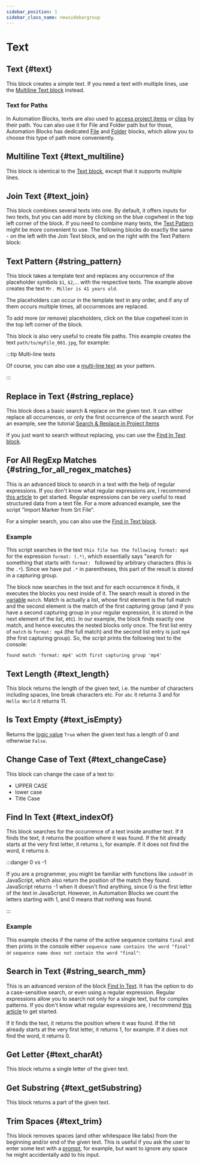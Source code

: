 ```yaml
---
sidebar_position: 1
sidebar_class_name: newsidebargroup
---
```



# Text

## Text {#text}

<RetinaImg src="/img/blockScreenshots/Text/text.png" alt="Block text"/>


This block creates a simple text. If you need a text with multiple lines, use the [Multiline Text block](text.mdx#text_multiline) instead.

### Text for Paths
In Automation Blocks, texts are also used to [access project items](prProjectItems.mdx#accessProjectItem) or [clips](prSequenceClips.mdx#accessSequenceClip) by their path. You can also use it for File and Folder path but for those, Automation Blocks has dedicated [File](files.mdx#block_extendscript_file) and [Folder](files.mdx#block_extendscript_folder) blocks, which allow you to choose this type of path more conveniently.


## Multiline Text {#text_multiline}

<RetinaImg src="/img/blockScreenshots/Text/text_multiline.png" alt="Block text_multiline"/>


This block is identical to the [Text block](text.mdx#text), except that it supports multiple lines.


## Join Text {#text_join}

<RetinaImg src="/img/blockScreenshots/Text/text_join.png" alt="Block text_join"/>


This block combines several texts into one.
By default, it offers inputs for two texts, but you can add more by clicking on the blue cogwheel in the top left corner of the block. If you need to combine many texts, the [Text Pattern](text.mdx#string_pattern) might be more convenient to use. The following blocks do exactly the same - on the left with the Join Text block, and on the right with the Text Pattern block:

<RetinaImg src="/img/blockOther/text_join_example.png" alt="Block text_join"/>




## Text Pattern {#string_pattern}

<RetinaImg src="/img/blockScreenshots/Text/string_pattern.png" alt="Block string_pattern"/>


This block takes a template text and replaces any occurrence of the placeholder symbols `$1`, `$2`,... with the respective texts. The example above creates the text `Mr. Miller is 41 years old`.

The placeholders can occur in the template text in any order, and if any of them occurs multiple times, all occurrences are replaced.

To add more (or remove) placeholders, click on the blue cogwheel icon in the top left corner of the block.

This block is also very useful to create file paths. This example creates the text `path/to/myFile_001.jpg`, for example:

<RetinaImg src="/img/blockOther/string_pattern_example_files.png" alt="Block example: creating file paths with pattern"/>



:::tip Multi-line texts

Of course, you can also use a [multi-line text](#text_multiline) as your pattern.

:::


## Replace in Text {#string_replace}

<RetinaImg src="/img/blockScreenshots/Text/string_replace.png" alt="Block string_replace"/>


This block does a basic search & replace on the given text. It can either replace all occurrences, or only the first occurrence of the search word. For an example, see the tutorial [Search & Replace in Project Items](../tutorials-pr/searchReplaceProjectItems#search--replace-in-texts)

If you just want to search without replacing, you can use the [Find In Text block](text.mdx#text_indexOf).

## For All RegExp Matches {#string_for_all_regex_matches}

<RetinaImg src="/img/blockScreenshots/Text/string_for_all_regex_matches.png" alt="Block string_for_all_regex_matches"/>


This is an advanced block to search in a text with the help of regular expressions. If you don't know what regular expressions are, I recommend [this article](https://www.codemag.com/article/0305041/Getting-Started-With-Regular-Expressions) to get started. Regular expressions can be very useful to read structured data from a text file. For a more advanced example, see the script "Import Marker from Srt File".

For a simpler search, you can also use the [Find in Text block](text.mdx#text_indexOf).

### Example 

<RetinaImg src="/img/blockOther/string_for_all_regex_matches_example.png" alt="RegEx example"/>


This script searches in the text `this file has the following format: mp4` for the expression `format: (.*)`, which essentially says "search for something that starts with `format: ` followed by arbitrary characters (this is the `.*`). Since we have put `.*` in parentheses, this part of the result is stored in a capturing group.

The block now searches in the text and for each occurrence it finds, it executes the blocks you nest inside of it. The search result is stored in the [variable](variables.mdx) `match`. Match is actually a list, whose first element is the full match and the second element is the match of the first capturing group (and if you have a second capturing group in your regular expression, it is stored in the next element of the list, etc).
In  our example, the block finds exactly one match, and hence executes the nested blocks only once. The first list entry of `match` is `format: mp4` (the full match) and the second list entry is just `mp4` (the first capturing group). So, the script prints the following text to the console:
```
found match 'format: mp4' with first capturing group 'mp4'
```




## Text Length {#text_length}

<RetinaImg src="/img/blockScreenshots/Text/text_length.png" alt="Block text_length"/>


This block returns the length of the given text, i.e. the number of characters including spaces, line break characters etc. For `abc` it returns 3 and for `Hello World` it returns 11. 


## Is Text Empty {#text_isEmpty}

<RetinaImg src="/img/blockScreenshots/Text/text_isEmpty.png" alt="Block text_isEmpty"/>


Returns the [logic value](logic) `True` when the given text has a length of 0 and otherwise `False`. 


## Change Case of Text {#text_changeCase}

<RetinaImg src="/img/blockScreenshots/Text/text_changeCase.png" alt="Block text_changeCase"/>


This block can change the case of a text to:
- UPPER CASE
- lower case
- Title Case


## Find In Text {#text_indexOf}

<RetinaImg src="/img/blockScreenshots/Text/text_indexOf.png" alt="Block text_indexOf"/>


This block searches for the occurrence of a text inside another text. If it finds the text, it returns the position where it was found. If the hit already starts at the very first letter, it returns `1`, for example. If it does not find the word, it returns `0`.

:::danger 0 vs -1

If you are a programmer, you might be familiar with functions like `indexOf` in JavaScript, which also return the position of the match they found. JavaScript returns -1 when it doesn't find anything, since 0 is the first letter of the text in JavaScript. However, in Automation Blocks we count the letters starting with 1, and 0 means that nothing was found.

:::

### Example

This example checks if the name of the active sequence contains `final` and then prints in the console either `sequence name contains the word "final"` or `sequence name does not contain the word "final"`:

<RetinaImg src="/img/blockOther/text_indexOf_example.png" alt="Block text_indexOf"/>

## Search in Text {#string_search_mm}

<RetinaImg src="/img/blockScreenshots/Text/string_search_mm.png" alt="Block string_search_mm"/>

This is an advanced version of the block [Find In Text](#text_indexOf). It has the option to do a case-sensitive search, or even using a regular expression. Regular expressions allow you to search not only for a single text, but for complex patterns. If you don't know what regular expressions are, I recommend [this article](https://www.codemag.com/article/0305041/Getting-Started-With-Regular-Expressions) to get started.

If it finds the text, it returns the position where it was found. If the hit already starts at the very first letter, it returns 1, for example. If it does not find the word, it returns 0.


## Get Letter {#text_charAt}

<RetinaImg src="/img/blockScreenshots/Text/text_charAt.png" alt="Block text_charAt"/>


This block returns a single letter of the given text.


## Get Substring {#text_getSubstring}

<RetinaImg src="/img/blockScreenshots/Text/text_getSubstring.png" alt="Block text_getSubstring"/>


This block returns a part of the given text.


## Trim Spaces {#text_trim}

<RetinaImg src="/img/blockScreenshots/Text/text_trim.png" alt="Block text_trim"/>


This block removes spaces (and other whitespace like tabs) from the beginning and/or end of the given text. This is useful if you ask the user to enter some text with a [prompt](userInterfaceAndComments.mdx#block_extendscript_prompt), for example, but want to ignore any space he might accidentally add to his input.
